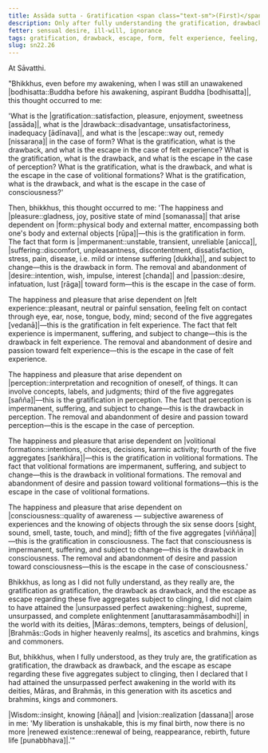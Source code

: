 ```yaml
---
title: Assāda sutta - Gratification <span class="text-sm">(First)</span>
description: Only after fully understanding the gratification, drawback, and escape in the case of form, felt experience, perception, volitional formations, and consciousness, the Buddha declared that he had attained the unsurpassed perfect awakening.
fetter: sensual desire, ill-will, ignorance
tags: gratification, drawback, escape, form, felt experience, feeling, perception, volitional formations, consciousness, sensual desire, ill-will, ignorance, awakening, impermanence, suffering, sn, sn22-34, sn22
slug: sn22.26
---
```


At Sāvatthi.

"Bhikkhus, even before my awakening, when I was still an unawakened |bodhisatta::Buddha before his awakening, aspirant Buddha [bodhisatta]|, this thought occurred to me:

'What is the |gratification::satisfaction, pleasure, enjoyment, sweetness [assāda]|, what is the |drawback::disadvantage, unsatisfactoriness, inadequacy [ādīnava]|, and what is the |escape::way out, remedy [nissaraṇa]| in the case of form?
What is the gratification, what is the drawback, and what is the escape in the case of felt experience?
What is the gratification, what is the drawback, and what is the escape in the case of perception?
What is the gratification, what is the drawback, and what is the escape in the case of volitional formations?
What is the gratification, what is the drawback, and what is the escape in the case of consciousness?'

Then, bhikkhus, this thought occurred to me: 'The happiness and |pleasure::gladness, joy, positive state of mind [somanassa]| that arise dependent on |form::physical body and external matter, encompassing both one's body and external objects [rūpa]|—this is the gratification in form. The fact that form is |impermanent::unstable, transient, unreliable [anicca]|, |suffering::discomfort, unpleasantness, discontentment, dissatisfaction, stress, pain, disease, i.e. mild or intense suffering [dukkha]|, and subject to change—this is the drawback in form. The removal and abandonment of |desire::intention, wish, impulse, interest [chanda]| and |passion::desire, infatuation, lust [rāga]| toward form—this is the escape in the case of form.

The happiness and pleasure that arise dependent on \|felt experience::pleasant, neutral or painful sensation, feeling felt on contact through eye, ear, nose, tongue, body, mind; second of the five aggregates [vedanā]|—this is the gratification in felt experience. The fact that felt experience is impermanent, suffering, and subject to change—this is the drawback in felt experience. The removal and abandonment of desire and passion toward felt experience—this is the escape in the case of felt experience.

The happiness and pleasure that arise dependent on |perception::interpretation and recognition of oneself, of things. It can involve concepts, labels, and judgments; third of the five aggregates [sañña]|—this is the gratification in perception. The fact that perception is impermanent, suffering, and subject to change—this is the drawback in perception. The removal and abandonment of desire and passion toward perception—this is the escape in the case of perception.

The happiness and pleasure that arise dependent on \|volitional formations::intentions, choices, decisions, karmic activity; fourth of the five aggregates [saṅkhāra]|—this is the gratification in volitional formations. The fact that volitional formations are impermanent, suffering, and subject to change—this is the drawback in volitional formations. The removal and abandonment of desire and passion toward volitional formations—this is the escape in the case of volitional formations.

The happiness and pleasure that arise dependent on |consciousness::quality of awareness — subjective awareness of experiences and the knowing of objects through the six sense doors [sight, sound, smell, taste, touch, and mind]; fifth of the five aggregates [viññāṇa]|—this is the gratification in consciousness. The fact that consciousness is impermanent, suffering, and subject to change—this is the drawback in consciousness. The removal and abandonment of desire and passion toward consciousness—this is the escape in the case of consciousness.'

Bhikkhus, as long as I did not fully understand, as they really are, the gratification as gratification, the drawback as drawback, and the escape as escape regarding these five aggregates subject to clinging, I did not claim to have attained the \|unsurpassed perfect awakening::highest, supreme, unsurpassed, and complete enlightenment [anuttarasammāsambodhi]| in the world with its deities, |Māras::demons, tempters, beings of delusion|, |Brahmās::Gods in higher heavenly realms|, its ascetics and brahmins, kings and commoners.

But, bhikkhus, when I fully understood, as they truly are, the gratification as gratification, the drawback as drawback, and the escape as escape regarding these five aggregates subject to clinging, then I declared that I had attained the unsurpassed perfect awakening in the world with its deities, Māras, and Brahmās, in this generation with its ascetics and brahmins, kings and commoners.

|Wisdom::insight, knowing [ñāṇa]| and |vision::realization [dassana]| arose in me: 'My liberation is unshakable, this is my final birth, now there is no more \|renewed existence::renewal of being, reappearance, rebirth, future life [punabbhava]|.'"
